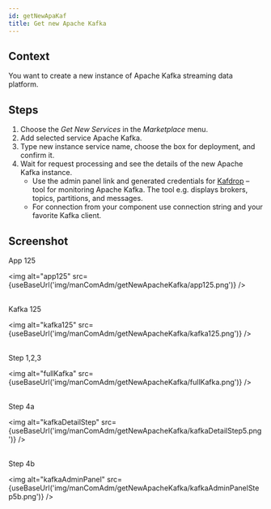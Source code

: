 ```yaml
---
id: getNewApaKaf
title: Get new Apache Kafka
---
```



## Context

You want to create a new instance of Apache Kafka streaming data platform. 

## Steps

1. Choose the _Get New Services_ in the _Marketplace_ menu.
2. Add selected service Apache Kafka.
3. Type new instance service name, choose the box for deployment, and confirm it.
4. Wait for request processing and see the details of the new Apache Kafka instance. 
    - Use the admin panel link and generated credentials for [Kafdrop](https://github.com/obsidiandynamics/kafdrop) – tool for monitoring Apache Kafka. The tool e.g. displays brokers, topics, partitions, and messages.
    - For connection from your component use connection string and your favorite Kafka client.

## Screenshot

App 125

<img alt="app125" src={useBaseUrl('img/manComAdm/getNewApacheKafka/app125.png')} />
<br/><br/>

Kafka 125

<img alt="kafka125" src={useBaseUrl('img/manComAdm/getNewApacheKafka/kafka125.png')} />
<br/><br/>

Step 1,2,3

<img alt="fullKafka" src={useBaseUrl('img/manComAdm/getNewApacheKafka/fullKafka.png')} />
<br/><br/>

Step 4a

<img alt="kafkaDetailStep" src={useBaseUrl('img/manComAdm/getNewApacheKafka/kafkaDetailStep5.png')} />
<br/><br/>

Step 4b

<img alt="kafkaAdminPanel" src={useBaseUrl('img/manComAdm/getNewApacheKafka/kafkaAdminPanelStep5b.png')} />
